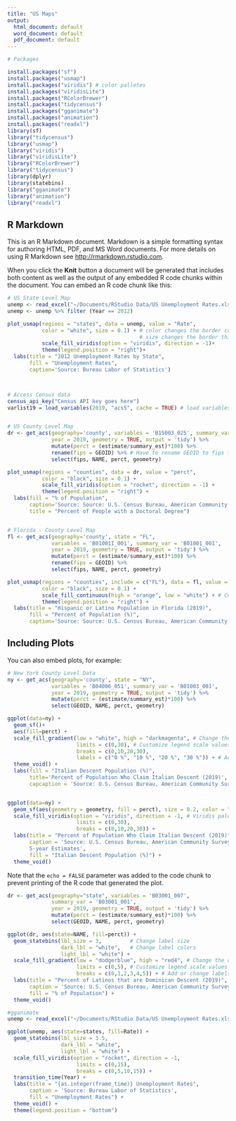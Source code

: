 ```yaml
---
title: "US Maps"
output:
  html_document: default
  word_document: default
  pdf_document: default
---
```


```r
# Packages

install.packages("sf")
install.packages("usmap")
install.packages("viridis") # color palletes
install.packages("viridisLite")
install.packages("RColorBrewer")
install.packages("tidycensus")
install.packages("gganimate")
install.packages("animation")
install.packages("readxl")
library(sf)
library("tidycensus")
library("usmap")
library("viridis")  
library("viridisLite")
library("RColorBrewer")
library("tidycensus")
library(dplyr)
library(statebins)
library("gganimate")
library("animation")
library("readxl")


```

## R Markdown

This is an R Markdown document. Markdown is a simple formatting syntax for authoring HTML, PDF, and MS Word documents. For more details on using R Markdown see <http://rmarkdown.rstudio.com>.

When you click the **Knit** button a document will be generated that includes both content as well as the output of any embedded R code chunks within the document. You can embed an R code chunk like this:

```r

# US State Level Map
unemp <- read_excel("~/Documents/RStudio Data/US Unemployment Rates.xlsx")
unemp <- unemp %>% filter (Year == 2012)

plot_usmap(regions = "states", data = unemp, value = "Rate",
           color = "white", size = 0.1) + # color changes the border color
                                          # size changes the border thickness
           scale_fill_viridis(option = "viridis", direction = -1)+
           theme(legend.position = "right")+
  labs(title = "2012 Unemployment Rates by State",
       fill = "Unemployment Rates",
       caption='Source: Bureau Labor of Statistics')



# Access Census data
census_api_key("Census API key goes here")
varlist19 = load_variables(2019, "acs5", cache = TRUE) # load variables


# US County Level Map
dr <- get_acs(geography='county', variables = 'B15003_025', summary_var = 'B15003_001',
              year = 2019, geometry = TRUE, output = 'tidy') %>% 
              mutate(perct = (estimate/summary_est)*100) %>% 
              rename(fips = GEOID) %>% # Have to rename GEOID to fips for plot_usmap()
              select(fips, NAME, perct, geometry)

plot_usmap(regions = "counties", data = dr, value = "perct",
           color = "black", size = 0.1) +
           scale_fill_viridis(option = "rocket", direction = -1) +
           theme(legend.position = "right") +
  labs(fill = "% of Population",
       caption='Source: Source: U.S. Census Bureau, American Community Survey (ACS) 2015-2019, 5-year Estimates',
       title = "Percent of People with a Doctoral Degree")


# Florida - County Level Map
fl <- get_acs(geography='county', state = "FL", 
              variables = 'B01001I_001', summary_var = 'B01001_001',
              year = 2019, geometry = TRUE, output = 'tidy') %>% 
              mutate(perct = (estimate/summary_est)*100) %>% 
              rename(fips = GEOID) %>%
              select(fips, NAME, perct, geometry)

plot_usmap(regions = "counties", include = c("FL"), data = fl, value = "perct",
           color = "black", size = 0.1) +
           scale_fill_continuous(high = "orange", low = "white") + # Customize Colors
           theme(legend.position = "right") +
  labs(title = "Hispanic or Latino Population in Florida (2019)",
       fill = "Percent of Population (%)",
       caption='Source: Source: U.S. Census Bureau, American Community Survey (ACS) 2015-2019, 5-year Estimates')


```

## Including Plots

You can also embed plots, for example:

```r

# New York County Level Data
ny <- get_acs(geography='county', state = "NY", 
              variables = 'B04006_051', summary_var = 'B01003_001',
              year = 2019, geometry = TRUE, output = 'tidy') %>% 
              mutate(perct = (estimate/summary_est)*100) %>% 
              select(GEOID, NAME, perct, geometry)

ggplot(data=ny) +
  geom_sf()+
  aes(fill=perct) +
  scale_fill_gradient(low = "white", high = "darkmagenta", # Change the color
                      limits = c(0,30), # Customize legend scale values
                      breaks = c(0,10,20,30),
                      labels = c("0 %", "10 %", "20 %", "30 %")) + # Add labels
  theme_void() +
  labs(fill = "Italian Descent Population (%)",
       title='Percent of Population Who Claim Italian Descent (2019)',
       capcaption = 'Source: U.S. Census Bureau, American Community Survey (ACS) 2015-2019, 5-year Estimates') 


ggplot(data=ny) +
  geom_sf(aes(geometry = geometry, fill = perct), size = 0.2, color = "white")+
  scale_fill_viridis(option = "viridis", direction = -1, # Viridis palette
                      limits = c(0,30), 
                      breaks = c(0,10,20,30)) +
  labs(title = "Percent of Population Who Claim Italian Descent (2019)",
       caption = 'Source: U.S. Census Bureau, American Community Survey (ACS), 
       5-year Estimates',
       fill = "Italian Descent Population (%)") +
  theme_void() 

```

Note that the `echo = FALSE` parameter was added to the code chunk to prevent printing of the R code that generated the plot.

```r

dr <- get_acs(geography="state", variables = 'B03001_007', 
              summary_var = 'B03001_001',
              year = 2019, geometry = TRUE, output = 'tidy') %>% 
              mutate(perct = (estimate/summary_est)*100) %>%
              select(GEOID, NAME, perct, geometry)

ggplot(dr, aes(state=NAME, fill=perct)) +
  geom_statebins(lbl_size = 3,         # Change label size
                 dark_lbl = "white",   # Change label colors
                 light_lbl = "white") +
  scale_fill_gradient(low = "dodgerblue", high = "red4", # Change the color
                      limits = c(0,5), # Customize legend scale values
                      breaks = c(0,1,2,3,4,5)) + # Add or change labels
  labs(title = "Percent of Latinos that are Dominican Descent (2019)",
       caption = 'Source: U.S. Census Bureau, American Community Survey (ACS) 2015-2019, 5-year Estimates',
       fill = "% of Population") +
  theme_void()


```


```r

#gganimate
unemp <- read_excel("~/Documents/RStudio Data/US Unemployment Rates.xlsx")

ggplot(unemp, aes(state=states, fill=Rate)) + 
  geom_statebins(lbl_size = 3.5,
                 dark_lbl = "white",
                 light_lbl = "white") +
  scale_fill_viridis(option = "rocket", direction = -1,
                      limits = c(0,15), 
                      breaks = c(0,5,10,15)) + 
  transition_time(Year) +
  labs(title = "{as.integer(frame_time)} Unemployment Rates",
       caption = 'Source: Bureau Labor of Statistics',
       fill = "Unemployment Rates") +
  theme_void() +
  theme(legend.position = "bottom")



```


